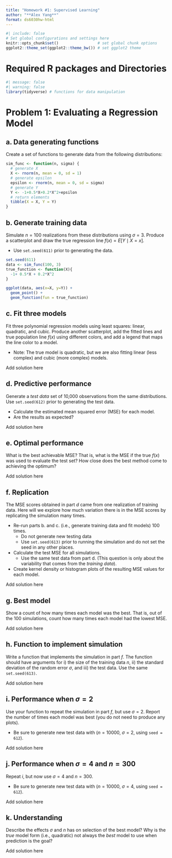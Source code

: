 ```yaml
---
title: "Homework #1: Supervised Learning"
author: "**Alex Yang**"
format: ds6030hw-html
---
```


```r
#| include: false
# Set global configurations and settings here
knitr::opts_chunk$set()                 # set global chunk options
ggplot2::theme_set(ggplot2::theme_bw()) # set ggplot2 theme
```

# Required R packages and Directories {.unnumbered .unlisted}

```r
#| message: false
#| warning: false
library(tidyverse) # functions for data manipulation
```

# Problem 1: Evaluating a Regression Model

## a. Data generating functions

Create a set of functions to generate data from the following distributions:

```{=tex}
\begin{align*}
X &\sim \mathcal{N}(0, 1) \\
Y &= -1 + .5X + .2X^2 + \epsilon \\
\epsilon &\sim \mathcal{N}(0,\, \sigma)
\end{align*}
```
::: {.callout-note title="Solution"}
```r
sim_func <- function(n, sigma) {
  # generate X
  X <- rnorm(n, mean = 0, sd = 1)
  # generate epsilon
  epsilon <- rnorm(n, mean = 0, sd = sigma)
  # generate Y
  Y <- -1+0.5*X+0.2*X^2+epsilon
  # return elements
  tibble(X = X, Y = Y)
}
```
:::

## b. Generate training data

Simulate $n=100$ realizations from these distributions using $\sigma=3$. Produce a scatterplot and draw the true regression line $f(x) = E[Y \mid X=x]$.

-   Use `set.seed(611)` prior to generating the data.

::: {.callout-note title="Solution"}
```r
set.seed(611)
data <- sim_func(100, 3)
true_function <- function(X){
  -1+ 0.5*X + 0.2*X^2
}

ggplot(data, aes(x=X, y=Y)) + 
  geom_point() +
  geom_function(fun = true_function)
```
:::

## c. Fit three models

Fit three polynomial regression models using least squares: linear, quadratic, and cubic. Produce another scatterplot, add the fitted lines and true population line $f(x)$ using different colors, and add a legend that maps the line color to a model.

-   Note: The true model is quadratic, but we are also fitting linear (less complex) and cubic (more complex) models.

::: {.callout-note title="Solution"}
Add solution here
:::

## d. Predictive performance

Generate a *test data* set of 10,000 observations from the same distributions. Use `set.seed(612)` prior to generating the test data.

-   Calculate the estimated mean squared error (MSE) for each model.
-   Are the results as expected?

::: {.callout-note title="Solution"}
Add solution here
:::

## e. Optimal performance

What is the best achievable MSE? That is, what is the MSE if the true $f(x)$ was used to evaluate the test set? How close does the best method come to achieving the optimum?

::: {.callout-note title="Solution"}
Add solution here
:::

## f. Replication

The MSE scores obtained in part *d* came from one realization of training data. Here will we explore how much variation there is in the MSE scores by replicating the simulation many times.

-   Re-run parts b. and c. (i.e., generate training data and fit models) 100 times.
    -   Do not generate new testing data
    -   Use `set.seed(613)` prior to running the simulation and do not set the seed in any other places.
-   Calculate the test MSE for all simulations.
    -   Use the same test data from part d. (This question is only about the variability that comes from the *training data*).
-   Create kernel density or histogram plots of the resulting MSE values for each model.

::: {.callout-note title="Solution"}
Add solution here
:::

## g. Best model

Show a count of how many times each model was the best. That is, out of the 100 simulations, count how many times each model had the lowest MSE.

::: {.callout-note title="Solution"}
Add solution here
:::

## h. Function to implement simulation

Write a function that implements the simulation in part *f*. The function should have arguments for i) the size of the training data $n$, ii) the standard deviation of the random error $\sigma$, and iii) the test data. Use the same `set.seed(613)`.

::: {.callout-note title="Solution"}
Add solution here
:::

## i. Performance when $\sigma=2$

Use your function to repeat the simulation in part *f*, but use $\sigma=2$. Report the number of times each model was best (you do not need to produce any plots).

-   Be sure to generate new test data with ($n = 10000$, $\sigma = 2$, using `seed = 612`).

::: {.callout-note title="Solution"}
Add solution here
:::

## j. Performance when $\sigma=4$ and $n=300$

Repeat *i*, but now use $\sigma=4$ and $n=300$.

-   Be sure to generate new test data with ($n = 10000$, $\sigma = 4$, using `seed = 612`).

::: {.callout-note title="Solution"}
Add solution here
:::

## k. Understanding

Describe the effects $\sigma$ and $n$ has on selection of the best model? Why is the *true* model form (i.e., quadratic) not always the *best* model to use when prediction is the goal?

::: {.callout-note title="Solution"}
Add solution here
:::
